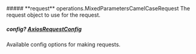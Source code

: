 
<Collapsible>
    ##### **request** operations.MixedParametersCamelCaseRequest
    The request object to use for the request.
    <Collapsible.Break/>
    <MixedParametersCamelCaseRequest/>
</Collapsible>

##### **config?** [AxiosRequestConfig](https://axios-http.com/docs/req_config)
Available config options for making requests.


